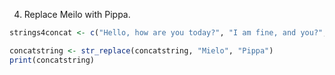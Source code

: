 4) Replace Meilo with Pippa.

```r
strings4concat <- c("Hello, how are you today?", "I am fine, and you?", "It is terrible weather we have had is it not?", "I know my cat, Mielo is so miserable. She does not want to go out.")

concatstring <- str_replace(concatstring, "Mielo", "Pippa")
print(concatstring)
```
